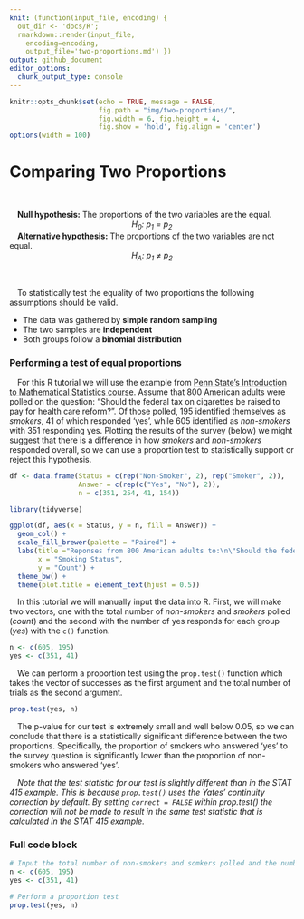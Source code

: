 ```yaml
---
knit: (function(input_file, encoding) {
  out_dir <- 'docs/R';
  rmarkdown::render(input_file,
    encoding=encoding,
    output_file='two-proportions.md') })
output: github_document
editor_options:
  chunk_output_type: console
---
```

  
```r
knitr::opts_chunk$set(echo = TRUE, message = FALSE,
                      fig.path = "img/two-proportions/",
                      fig.width = 6, fig.height = 4,
                      fig.show = 'hold', fig.align = 'center')
options(width = 100)
```

# Comparing Two Proportions

&emsp;

&emsp;**Null hypothesis:** The proportions of the two variables are the equal.
<center><i>H<sub>0</sub>: p<sub>1</sub> = p<sub>2</sub></i></center>

&emsp;<b>Alternative hypothesis:</b> The proportions of the two variables are not equal.
<center><i>H<sub>A</sub>: p<sub>1</sub> &ne; p<sub>2</sub></i></center>
<br>

&emsp;To statistically test the equality of two proportions the following assumptions should be valid.

- The data was gathered by **simple random sampling**
- The two samples are **independent**
- Both groups follow a **binomial distribution**

### Performing a test of equal proportions

&emsp;For this R tutorial we will use the example from [Penn State's Introduction to Mathematical Statistics course](https://online.stat.psu.edu/stat415/lesson/9/9.4).  Assume that 800 American adults were polled on the question: "Should the federal tax on cigarettes be raised to pay for health care reform?".  Of those polled, 195 identified themselves as *smokers*, 41 of which responded 'yes', while 605 identified as *non-smokers* with 351 responding yes.  Plotting the results of the survey (below) we might suggest that there is a difference in how *smokers* and *non-smokers* responded overall, so we can use a proportion test to statistically support or reject this hypothesis.

```r
df <- data.frame(Status = c(rep("Non-Smoker", 2), rep("Smoker", 2)),
                 Answer = c(rep(c("Yes", "No"), 2)),
                 n = c(351, 254, 41, 154))

library(tidyverse)

ggplot(df, aes(x = Status, y = n, fill = Answer)) +
  geom_col() +
  scale_fill_brewer(palette = "Paired") +
  labs(title ="Reponses from 800 American adults to:\n\"Should the federal tax on cigarettes be raised to pay for health care reform?\"",
       x = "Smoking Status",
       y = "Count") +
  theme_bw() +
  theme(plot.title = element_text(hjust = 0.5))
```

&emsp;In this tutorial we will manually input the data into R.  First, we will make two vectors, one with the total number of *non-smokers* and *smokers* polled (*count*) and the second with the number of yes responds for each group (*yes*) with the `c()` function.

```r
n <- c(605, 195)
yes <- c(351, 41)
```

&emsp;We can perform a proportion test using the `prop.test()` function which takes the vector of successes as the first argument and the total number of trials as the second argument.

```r
prop.test(yes, n)
```

&emsp;The p-value for our test is extremely small and well below 0.05, so we can conclude that there is a statistically significant difference between the two proportions. Specifically, the proportion of smokers who answered 'yes' to the survey question is significantly lower than the proportion of non-smokers who answered 'yes'.

&emsp;*Note that the test statistic for our test is slightly different than in the STAT 415 example. This is because `prop.test()` uses the Yates' continuity correction by default. By setting `correct = FALSE` within prop.test() the correction will not be made to result in the same test statistic that is calculated in the STAT 415 example.*

### Full code block

```r
# Input the total number of non-smokers and somkers polled and the number of yes responses for each
n <- c(605, 195)
yes <- c(351, 41)

# Perform a proportion test
prop.test(yes, n)
```

